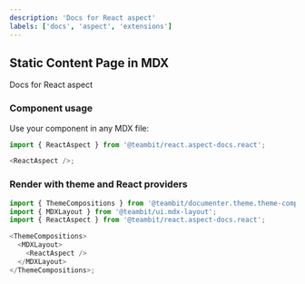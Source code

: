 ```yaml
---
description: 'Docs for React aspect'
labels: ['docs', 'aspect', 'extensions']
---
```



## Static Content Page in MDX

Docs for React aspect

### Component usage

Use your component in any MDX file:

```js
import { ReactAspect } from '@teambit/react.aspect-docs.react';

<ReactAspect />;
```

### Render with theme and React providers

```js
import { ThemeCompositions } from '@teambit/documenter.theme.theme-compositions';
import { MDXLayout } from '@teambit/ui.mdx-layout';
import { ReactAspect } from '@teambit/react.aspect-docs.react';

<ThemeCompositions>
  <MDXLayout>
    <ReactAspect />
  </MDXLayout>
</ThemeCompositions>;
```
